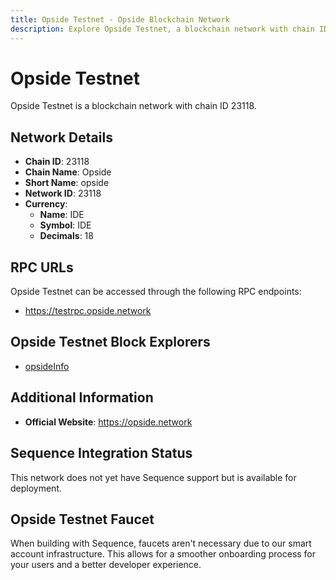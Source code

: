 ```yaml
--- 
title: Opside Testnet - Opside Blockchain Network
description: Explore Opside Testnet, a blockchain network with chain ID 23118. Learn about its native currency, IDE, and how to interact with the network.
---
```


# Opside Testnet

Opside Testnet is a blockchain network with chain ID 23118.

## Network Details

- **Chain ID**: 23118
- **Chain Name**: Opside
- **Short Name**: opside
- **Network ID**: 23118
- **Currency**: 
  - **Name**: IDE
  - **Symbol**: IDE
  - **Decimals**: 18

## RPC URLs

Opside Testnet can be accessed through the following RPC endpoints:

- https://testrpc.opside.network

## Opside Testnet Block Explorers

- [opsideInfo](https://opside.info)

## Additional Information

- **Official Website**: https://opside.network

## Sequence Integration Status

This network does not yet have Sequence support but is available for deployment.

## Opside Testnet Faucet

When building with Sequence, faucets aren't necessary due to our smart account infrastructure. This allows for a smoother onboarding process for your users and a better developer experience.
